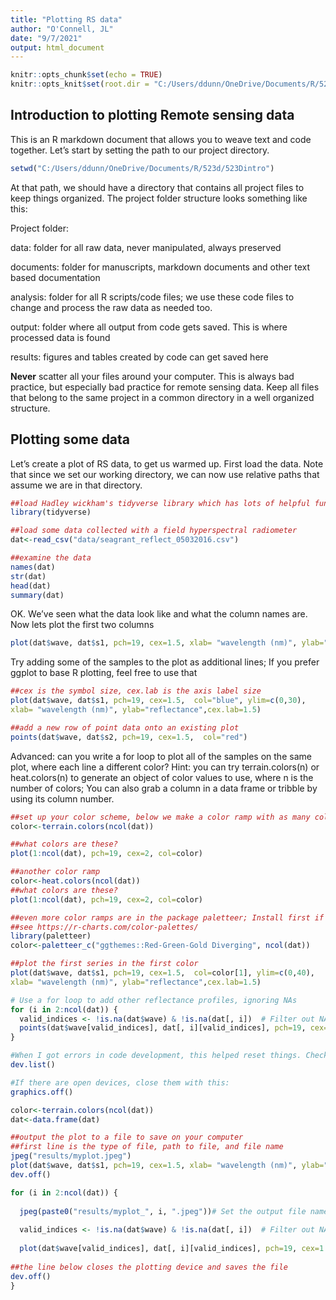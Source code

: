 ```yaml
---
title: "Plotting RS data"
author: "O'Connell, JL"
date: "9/7/2021"
output: html_document
---
```


```r
knitr::opts_chunk$set(echo = TRUE)
knitr::opts_knit$set(root.dir = "C:/Users/ddunn/OneDrive/Documents/R/523d/523Dintro")
```


## Introduction to plotting Remote sensing data

This is an R markdown document that allows you to weave text and code together. Let's start by setting the path to our project directory. 


```r
setwd("C:/Users/ddunn/OneDrive/Documents/R/523d/523Dintro")
```

At that path, we should have a directory that contains all project files to keep things organized. The project folder structure looks something like this:

Project folder:

data: folder for all raw data, never manipulated, always preserved

documents: folder for manuscripts, markdown documents and other text based documentation

analysis: folder for all R scripts/code files; we use these code files to change and process the raw data as needed too.

output: folder where all output from code gets saved. This is where processed data is found

results: figures and tables created by code can get saved here

**Never** scatter all your files around your computer. This is always bad practice, but especially bad practice for remote sensing data. Keep all files that belong to the same project in a common directory in a well organized structure. 

## Plotting some data

Let's create a plot of RS data, to get us warmed up. First load the data. Note that since we set our working directory, we can now use relative paths that assume we are in that directory.

```r
##load Hadley wickham's tidyverse library which has lots of helpful functions. See the R for data science book in your syllabus. 
library(tidyverse)

##load some data collected with a field hyperspectral radiometer
dat<-read_csv("data/seagrant_reflect_05032016.csv")

##examine the data
names(dat)
str(dat)
head(dat)
summary(dat)
```

OK. We've seen what the data look like and what the column names are. Now lets plot the first two columns

```r

plot(dat$wave, dat$s1, pch=19, cex=1.5, xlab= "wavelength (nm)", ylab="reflectance", col="blue")

```


Try adding some of the samples to the plot as additional lines; If you prefer ggplot to base R plotting, feel free to use that

```r

##cex is the symbol size, cex.lab is the axis label size
plot(dat$wave, dat$s1, pch=19, cex=1.5,  col="blue", ylim=c(0,30),
xlab= "wavelength (nm)", ylab="reflectance",cex.lab=1.5)

##add a new row of point data onto an existing plot
points(dat$wave, dat$s2, pch=19, cex=1.5,  col="red")

```

Advanced: can you write a for loop to plot all of the samples on the same plot, where each line a different color? Hint: you can try terrain.colors(n) or heat.colors(n) to generate an object of color values to use, where n is the number of colors; You can also grab a column in a data frame or tribble by using its column number.


```r

##set up your color scheme, below we make a color ramp with as many columns as our data
color<-terrain.colors(ncol(dat))

##what colors are these?
plot(1:ncol(dat), pch=19, cex=2, col=color)

##another color ramp
color<-heat.colors(ncol(dat))
##what colors are these?
plot(1:ncol(dat), pch=19, cex=2, col=color)

##even more color ramps are in the package paletteer; Install first if you need to
##see https://r-charts.com/color-palettes/
library(paletteer)
color<-paletteer_c("ggthemes::Red-Green-Gold Diverging", ncol(dat)) 

##plot the first series in the first color
plot(dat$wave, dat$s1, pch=19, cex=1.5,  col=color[1], ylim=c(0,40),
xlab= "wavelength (nm)", ylab="reflectance",cex.lab=1.5)

# Use a for loop to add other reflectance profiles, ignoring NAs
for (i in 2:ncol(dat)) {
  valid_indices <- !is.na(dat$wave) & !is.na(dat[, i])  # Filter out NAs for each column
  points(dat$wave[valid_indices], dat[, i][valid_indices], pch=19, cex=1.5, col=color[i])
}

```

```r
#When I got errors in code development, this helped reset things. Check for open devices:
dev.list()

#If there are open devices, close them with this:
graphics.off()
```

```r
color<-terrain.colors(ncol(dat))
dat<-data.frame(dat)

##output the plot to a file to save on your computer
##first line is the type of file, path to file, and file name
jpeg("results/myplot.jpeg")
plot(dat$wave, dat$s1, pch=19, cex=1.5, xlab= "wavelength (nm)", ylab="reflectance", col=color[1], ylim=c(0,40), cex.lab=1.5)
dev.off()

for (i in 2:ncol(dat)) {
  
  jpeg(paste0("results/myplot_", i, ".jpeg"))# Set the output file name dynamically
  
  valid_indices <- !is.na(dat$wave) & !is.na(dat[, i])  # Filter out NAs for each column
  
  plot(dat$wave[valid_indices], dat[, i][valid_indices], pch=19, cex=1.5, xlab = "wavelength (nm)", ylab = "reflectance", col=color[i])
  
##the line below closes the plotting device and saves the file
dev.off()
}

```